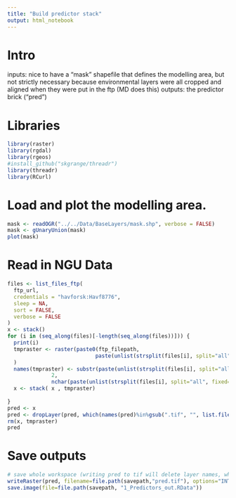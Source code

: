 ```yaml
---
title: "Build predictor stack"
output: html_notebook
---
```

# Intro

inputs: nice to have a "mask" shapefile that defines the modelling area, but not strictly necessary because environmental layers were all cropped and aligned when they were put in the ftp (MD does this)
outputs: the predictor brick ("pred")

# Libraries
```r
library(raster)
library(rgdal)
library(rgeos)
#install_github("skgrange/threadr")
library(threadr)
library(RCurl)
```

# Load and plot the modelling area.
```r
mask <- readOGR("../../Data/BaseLayers/mask.shp", verbose = FALSE)
mask <- gUnaryUnion(mask)
plot(mask)
```
# Read in NGU Data
```r
files <- list_files_ftp(
  ftp_url,
  credentials = "havforsk:Havf8776",
  sleep = NA,
  sort = FALSE,
  verbose = FALSE
)
x <- stack()
for (i in (seq_along(files)[-length(seq_along(files))])) {
  print(i)
  tmpraster <- raster(paste0(ftp_filepath,
                            paste(unlist(strsplit(files[i], split="all", fixed=TRUE))[2], sep=""))
  )
  names(tmpraster) <- substr(paste(unlist(strsplit(files[i], split="all", fixed=TRUE))[2], sep=""),
              2,
              nchar(paste(unlist(strsplit(files[i], split="all", fixed=TRUE))[2], sep=""))-4)
  x <- stack( x , tmpraster)
  
}
pred <- x
pred <- dropLayer(pred, which(names(pred)%in%gsub(".tif", "", list.files("G:\\GIS_Data\\EnvironmentalLayersAdditional"))))
rm(x, tmpraster)
pred
```
# Save outputs
```r

# save whole workspace (writing pred to tif will delete layer names, which is a pain...)
writeRaster(pred, filename=file.path(savepath,"pred.tif"), options="INTERLEAVE=BAND", overwrite=TRUE)
save.image(file=file.path(savepath, "1_Predictors_out.RData"))

```


